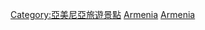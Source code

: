 {{Commonscat|World Heritage Sites in Armenia}}

[[Category:亞美尼亞旅遊景點|Category:亞美尼亞旅遊景點]]
[[Category:欧洲和北美地区世界遗产|Armenia]]
[[Category:各國世界遺產|Armenia]]